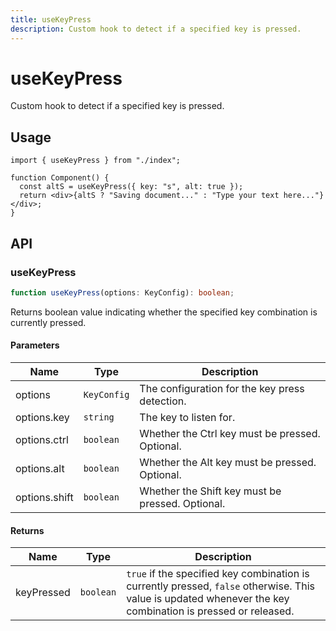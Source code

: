 ```yaml
---
title: useKeyPress
description: Custom hook to detect if a specified key is pressed.
---
```


# useKeyPress

Custom hook to detect if a specified key is pressed.

## Usage

```tsx title="Component.tsx"
import { useKeyPress } from "./index";

function Component() {
  const altS = useKeyPress({ key: "s", alt: true });
  return <div>{altS ? "Saving document..." : "Type your text here..."}</div>;
}
```

## API

### useKeyPress

```ts
function useKeyPress(options: KeyConfig): boolean;
```

Returns boolean value indicating whether the specified key combination is currently pressed.

#### Parameters

| Name          | Type        | Description                                      |
| ------------- | ----------- | ------------------------------------------------ |
| options       | `KeyConfig` | The configuration for the key press detection.   |
| options.key   | `string`    | The key to listen for.                           |
| options.ctrl  | `boolean`   | Whether the Ctrl key must be pressed. Optional.  |
| options.alt   | `boolean`   | Whether the Alt key must be pressed. Optional.   |
| options.shift | `boolean`   | Whether the Shift key must be pressed. Optional. |

#### Returns

| Name       | Type      | Description                                                                                                                                                 |
| ---------- | --------- | ----------------------------------------------------------------------------------------------------------------------------------------------------------- |
| keyPressed | `boolean` | `true` if the specified key combination is currently pressed, `false` otherwise. This value is updated whenever the key combination is pressed or released. |
